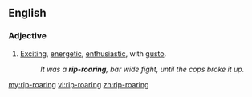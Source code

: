 ==English==

===Adjective===
{{en-adj|er}}

#[[exciting|Exciting]], [[energetic]], [[enthusiastic]], with [[gusto]].
#:''It was a '''rip-roaring''', bar wide fight, until the cops broke it up.''

[[my:rip-roaring]]
[[vi:rip-roaring]]
[[zh:rip-roaring]]
